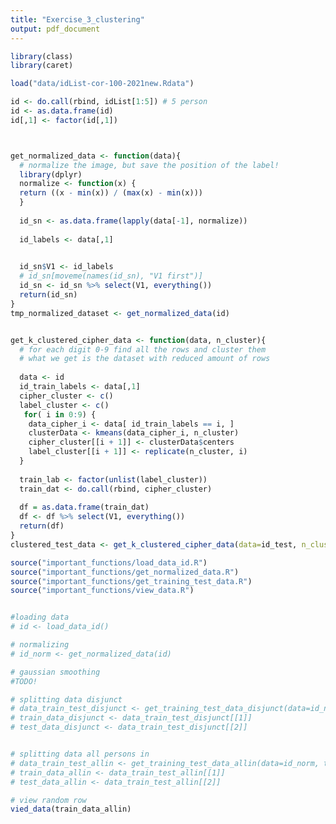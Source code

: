 ```yaml
---
title: "Exercise_3_clustering"
output: pdf_document
---
```


```r
library(class)
library(caret)
```

```r
load("data/idList-cor-100-2021new.Rdata") 

id <- do.call(rbind, idList[1:5]) # 5 person 
id <- as.data.frame(id)
id[,1] <- factor(id[,1])



get_normalized_data <- function(data){
  # normalize the image, but save the position of the label!
  library(dplyr)
  normalize <- function(x) {
  return ((x - min(x)) / (max(x) - min(x)))
  }
  
  id_sn <- as.data.frame(lapply(data[-1], normalize))
  
  id_labels <- data[,1]

  
  id_sn$V1 <- id_labels
  # id_sn[moveme(names(id_sn), "V1 first")]
  id_sn <- id_sn %>% select(V1, everything())
  return(id_sn)
}
tmp_normalized_dataset <- get_normalized_data(id)


get_k_clustered_cipher_data <- function(data, n_cluster){
  # for each digit 0-9 find all the rows and cluster them
  # what we get is the dataset with reduced amount of rows
  
  data <- id
  id_train_labels <- data[,1]
  cipher_cluster <- c()
  label_cluster <- c()
   for( i in 0:9) {
    data_cipher_i <- data[ id_train_labels == i, ]
    clusterData <- kmeans(data_cipher_i, n_cluster)
    cipher_cluster[[i + 1]] <- clusterData$centers
    label_cluster[[i + 1]] <- replicate(n_cluster, i)
  }
  
  train_lab <- factor(unlist(label_cluster))
  train_dat <- do.call(rbind, cipher_cluster)
  
  df = as.data.frame(train_dat)
  df <- df %>% select(V1, everything())
  return(df)
}
clustered_test_data <- get_k_clustered_cipher_data(data=id_test, n_cluster=100)

```

```r

source("important_functions/load_data_id.R")
source("important_functions/get_normalized_data.R")
source("important_functions/get_training_test_data.R")
source("important_functions/view_data.R")


#loading data
# id <- load_data_id()

# normalizing
# id_norm <- get_normalized_data(id)

# gaussian smoothing
#TODO!

# splitting data disjunct
# data_train_test_disjunct <- get_training_test_data_disjunct(data=id_norm)
# train_data_disjunct <- data_train_test_disjunct[[1]]
# test_data_disjunct <- data_train_test_disjunct[[2]]


# splitting data all persons in
# data_train_test_allin <- get_training_test_data_allin(data=id_norm, training_percent=70)
# train_data_allin <- data_train_test_allin[[1]]
# test_data_allin <- data_train_test_allin[[2]]

# view random row
vied_data(train_data_allin)



```
